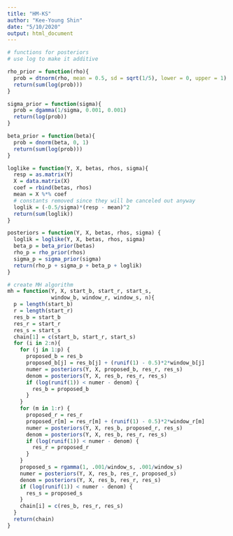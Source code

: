 ```yaml
---
title: "HM-KS"
author: "Kee-Young Shin"
date: "5/10/2020"
output: html_document
---
```


```r
# functions for posteriors
# use log to make it additive 

rho_prior = function(rho){
  prob = dtnorm(rho, mean = 0.5, sd = sqrt(1/5), lower = 0, upper = 1)
  return(sum(log(prob)))
}

sigma_prior = function(sigma){
  prob = dgamma(1/sigma, 0.001, 0.001)
  return(log(prob))
}

beta_prior = function(beta){
  prob = dnorm(beta, 0, 1)
  return(sum(log(prob)))
}

loglike = function(Y, X, betas, rhos, sigma){
  resp = as.matrix(Y)
  X = data.matrix(X)
  coef = rbind(betas, rhos)
  mean = X %*% coef
  # constants removed since they will be canceled out anyway 
  loglik = (-0.5/sigma)*(resp - mean)^2
  return(sum(loglik))
}

posteriors = function(Y, X, betas, rhos, sigma) {
  loglik = loglike(Y, X, betas, rhos, sigma)
  beta_p = beta_prior(betas)
  rho_p = rho_prior(rhos)
  sigma_p = sigma_prior(sigma)
  return(rho_p + sigma_p + beta_p + loglik)
}

# create MH algorithm
mh = function(Y, X, start_b, start_r, start_s, 
              window_b, window_r, window_s, n){
  p = length(start_b)
  r = length(start_r)
  res_b = start_b
  res_r = start_r
  res_s = start_s
  chain[1] = c(start_b, start_r, start_s)
  for (i in 2:n){
    for (j in 1:p) {
      proposed_b = res_b
      proposed_b[j] = res_b[j] + (runif(1) - 0.5)*2*window_b[j]
      numer = posteriors(Y, X, proposed_b, res_r, res_s)
      denom = posteriors(Y, X, res_b, res_r, res_s)
      if (log(runif(1)) < numer - denom) {
        res_b = proposed_b
      }
    }
    for (m in 1:r) {
      proposed_r = res_r
      proposed_r[m] = res_r[m] + (runif(1) - 0.5)*2*window_r[m]
      numer = posteriors(Y, X, res_b, proposed_r, res_s)
      denom = posteriors(Y, X, res_b, res_r, res_s)
      if (log(runif(1)) < numer - denom) {
        res_r = proposed_r
      } 
    }
    proposed_s = rgamma(1, .001/window_s, .001/window_s)
    numer = posteriors(Y, X, res_b, res_r, proposed_s)
    denom = posteriors(Y, X, res_b, res_r, res_s)
    if (log(runif(1)) < numer - denom) {
      res_s = proposed_s
    }
    chain[i] = c(res_b, res_r, res_s)
  }
  return(chain)
}
```

